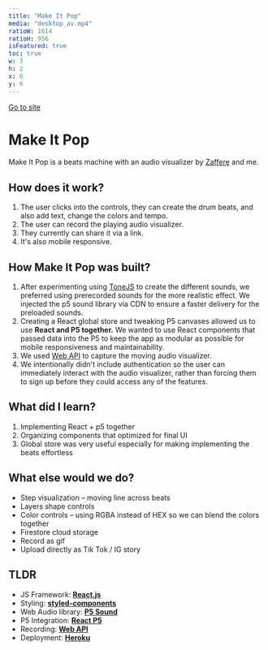 ```yaml
---
title: "Make It Pop"
media: "desktop_av.mp4"
ratioW: 1614
ratioH: 956
isFeatured: true
toc: true
w: 3
h: 2
x: 0
y: 0
---
```


<a className="visit-website" href="/">
  Go to site
</a>

<PostLayout>

# Make It Pop

Make It Pop is a beats machine with an audio visualizer by [Zaffere](https://github.com/ZAF07) and me.

</PostLayout>

<FullWidthContainer>

<LoopingVideo src="/images/work/make-it-pop/desktop_av.mp4" />

</FullWidthContainer>

<PostLayout>

## How does it work?

1. The user clicks into the controls, they can create the drum beats, and also add text, change the colors and tempo.
2. The user can record the playing audio visualizer.
3. They currently can share it via a link.
4. It's also mobile responsive.

</PostLayout>

<PostLayout>

## How Make It Pop was built?

1. After experimenting using [ToneJS](https://tonejs.github.io/docs/14.7.77/MembraneSynth.html) to create the different sounds, we preferred using prerecorded sounds for the more realistic effect. We injected the p5 sound library via CDN to ensure a faster delivery for the preloaded sounds.
2. Creating a React global store and tweaking P5 canvases allowed us to use **React and P5 together.** We wanted to use React components that passed data into the P5 to keep the app as modular as possible for mobile responsiveness and maintainability.
3. We used [Web API](https://developer.mozilla.org/en-US/docs/Web/API/MediaStream_Recording_API) to capture the moving audio visualizer.
4. We intentionally didn't include authentication so the user can immediately interact with the audio visualizer, rather than forcing them to sign up before they could access any of the features.

</PostLayout>

<PostLayout>

## What did I learn?

1. Implementing React + p5 together
2. Organizing components that optimized for final UI
3. Global store was very useful especially for making implementing the beats effortless

</PostLayout>

<PostLayout>

## What else would we do?

- Step visualization – moving line across beats
- Layers shape controls
- Color controls – using RGBA instead of HEX so we can blend the colors together
- Firestore cloud storage
- Record as gif
- Upload directly as Tik Tok / IG story

</PostLayout>

<PostLayout>

## TLDR

- JS Framework: **[React.js](https://reactjs.org/)**
- Styling: **[styled-components](https://styled-components.com/)**
- Web Audio library: **[P5 Sound](https://github.com/processing/p5.js-sound/)**
- P5 Integration: **[React P5](https://www.npmjs.com/package/react-p5)**
- Recording: **[Web API](https://developer.mozilla.org/en-US/docs/Web/API/MediaStream_Recording_API)**
- Deployment: **[Heroku](https://heroku.com/)**

</PostLayout>
